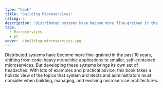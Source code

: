 ```yaml
---
type: "book"
title: "Building Microservices"
rating: 5
description: "Distributed systems have become more fine-grained in the past 10 years, shifting from code-heavy monolithic applications to smaller, self-contained microservices. But developing these systems brings its own set of headaches. With lots of examples and practical advice, this book takes a holistic view of the topics that system architects and administrators must consider when building, managing, and evolving microservice architectures."
tags:
  - Microservices
  - pt
cover: ./building-microservices.jpg
---
```

Distributed systems have become more fine-grained in the past 10 years, shifting from code-heavy monolithic applications to smaller, self-contained microservices. But developing these systems brings its own set of headaches. With lots of examples and practical advice, this book takes a holistic view of the topics that system architects and administrators must consider when building, managing, and evolving microservice architectures.